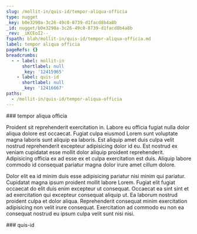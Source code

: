 ```yaml
---
slug: /mollit-in/quis-id/tempor-aliqua-officia
type: nugget
_key: b0e3290a-3c26-49c0-8739-d1facd8b4a8b
_id: nugget/b0e3290a-3c26-49c0-8739-d1facd8b4a8b
_rev: _iKCEoI2--_
fspath: blah/mollit-in/quis-id/tempor-aliqua-officia.md
label: tempor aliqua officia
pageRefs: {}
breadcrumbs:
  - - label: mollit-in
      shortlabel: null
      _key: '12415965'
    - label: quis-id
      shortlabel: null
      _key: '12416667'
paths:
  - /mollit-in/quis-id/tempor-aliqua-officia
---
```


<NuggetArea>
<Nugget slug="/mollit-in/quis-id/tempor-aliqua-officia" type="nugget" _key="b0e3290a-3c26-49c0-8739-d1facd8b4a8b" _id="nugget/b0e3290a-3c26-49c0-8739-d1facd8b4a8b" _rev="_iKCEoI2--_" fspath="blah/mollit-in/quis-id/tempor-aliqua-officia.md" label="tempor aliqua officia" paths="/mollit-in/quis-id/tempor-aliqua-officia">
<NuggetBody>
### tempor aliqua officia

Proident sit reprehenderit exercitation in. Labore eu officia fugiat nulla dolor aliqua dolore est occaecat. Fugiat culpa eiusmod Lorem sunt voluptate magna laboris sunt aliquip ea laboris. Est aliquip amet duis culpa velit nostrud reprehenderit excepteur adipisicing dolor id eu. Est nostrud ex veniam cupidatat esse mollit dolor aliquip proident reprehenderit. Adipisicing officia ex ad esse ex et culpa exercitation est duis. Aliquip labore commodo id consequat pariatur magna dolor irure amet cillum dolore.

Dolor elit ea id minim duis esse adipisicing pariatur nisi minim qui pariatur. Cupidatat magna ipsum proident mollit labore Lorem. Fugiat elit fugiat occaecat do elit duis enim excepteur ut consequat. Occaecat ea sint sint et ad exercitation qui excepteur consequat aliquip ut. Ea laborum nostrud proident culpa et dolor aliqua. Reprehenderit consequat minim exercitation adipisicing non velit irure consequat. Exercitation ad commodo eu non ea consequat nostrud eu ipsum culpa velit sunt nisi nisi.

</NuggetBody>
<Breadcrumbs>
<Crumbs>
<Crumb _key="12415965" label="mollit-in" /><Crumb _key="12416667" label="quis-id" />
</Crumbs>
</Breadcrumbs>
</Nugget>

<NuggetsInbound>
</NuggetsInbound>
<NuggetsOutbound>
</NuggetsOutbound>
</NuggetArea>
<PassagesInbound>
<Passage direction="inbound" type="passage" _key="12416667" _id="passage/12416667" _rev="_iKCEoIK--A" label="quis-id" passage="quis-id" fspath="blah/mollit-in/quis-id" paths="/mollit-in/quis-id" slug="/mollit-in/quis-id">
<NuggetBody>
### quis-id

</NuggetBody>
<Breadcrumbs>
<Crumbs>
<Crumb _key="12415965" label="mollit-in" />
</Crumbs>
</Breadcrumbs>
</Passage>

</PassagesInbound>
<PassagesOutbound>
</PassagesOutbound>